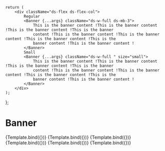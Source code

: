 

<Meta title="Components/Banner" />

    return (
        <div className="ds-flex ds-flex-col">
            Regular
            <Banner {...args} className="ds-w-full ds-mb-3">
                This is the banner content !This is the banner content !This is the banner content !This is the banner
                content !This is the banner content !This is the banner content !This is the banner content !This is the
                banner content !This is the banner content !
            </Banner>
            Small
            <Banner {...args} className="ds-w-full " size="small">
                This is the banner content !This is the banner content !This is the banner content !This is the banner
                content !This is the banner content !This is the banner content !This is the banner content !This is the
                banner content !This is the banner content !
            </Banner>
        </div>
    );
};

# Banner

<Canvas>
    <Story name="regular">{Template.bind({})}</Story>
    <Story
        name="warning"
        args={{
            type: 'warning',
        }}
    >
        {Template.bind({})}
    </Story>
    <Story
        name="error"
        args={{
            type: 'error',
        }}
    >
        {Template.bind({})}
    </Story>
    <Story
        name="success"
        args={{
            type: 'success',
        }}
    >
        {Template.bind({})}
    </Story>
    <Story
        name="info"
        args={{
            type: 'info',
        }}
    >
        {Template.bind({})}
    </Story>
    <Story
        name="default"
        args={{
            type: 'default',
        }}
    >
        {Template.bind({})}
    </Story>
</Canvas>
